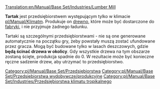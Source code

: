[[Translation:en/Manual/Base Set/Industries/Lumber Mill]]
{{pl/Informacja| Ten artykuł dotyczy '''Tartaku''' (ang. ''[[en/Manual/Base Set/Industries/Lumber Mill]]'') występującego '''w klimacie Tropikalnym'''<br>
Zupełnie inaczej działa [[pl/Manual/Base Set/Industries/Tartak|'''Tartak w klimacie Umiarkowanym''']] (ang. ''[[en/Manual/Base Set/Industries/Sawmill]]'') }}


{{pl/Manual/Base Set/Przedsiębiorstwa|image=en/Manual/Base Set/Industries/Lumbermill.png
|name=Tartak
|climates=[[pl/Manual/Klimat]]
|accepts=Nic (wymaga drzew posadzonych w pobliżu)
|produces=[[pl/Manual/Base Set/Cargos/Drewno|Drewno]]
}}
'''Tartak''' jest przedsiębiorstwem występującym tylko w klimacie [[pl/Manual/Klimat]]m. Produkuje on [[pl/Manual/Base Set/Cargos/Drewno|drewno]], które może być dostarczone do [[pl/Manual/Base Set/Industries/Fabryka|fabryki]], i nie przyjmuje żadnego ładunku.

Tartaki są szczególnymi przedsiębiorstwami - nie są one generowane automatycznie na początku gry, żeby powstały muszą zostać ufundowane przez gracza. Mogą być budowane tylko w lasach deszczowych, gdzie '''będą ścinać drzewa w okolicy'''. Gdy wszystkie drzewa na tym obszarze zostaną ścięte, produkcja spadnie do 0. W rezultacie może być konieczne ręczne sadzenie drzew, aby utrzymać to przedsiębiorstwo.

{{pl/Manual/Navbox Industries}}

[[Category:pl/Manual/Base Set/Przedsiębiorstwa]]
[[Category:pl/Manual/Base Set/Przedsiębiorstwa wydobywcze/produkcyjne]]
[[Category:pl/Manual/Base Set/Industries/Przedsiębiorstwa klimatu tropikalnego]]